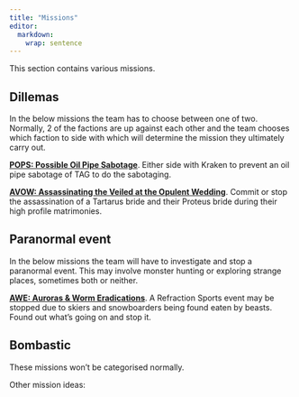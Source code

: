 ```yaml
---
title: "Missions"
editor: 
  markdown: 
    wrap: sentence
---
```


This section contains various missions.

## Dillemas

In the below missions the team has to choose between one of two. Normally, 2 of the factions are up against each other and the team chooses which faction to side with which will determine the mission they ultimately carry out.

[__POPS: Possible Oil Pipe Sabotage__](/Missions/M-POPS.qmd). Either side with Kraken to prevent an oil pipe sabotage of TAG to do the sabotaging.

[__AVOW: Assassinating the Veiled at the Opulent Wedding__](/Missions/m-AVOW.qmd). Commit or stop the assassination of a Tartarus bride and their Proteus bride during their high profile matrimonies. 

## Paranormal event

In the below missions the team will have to investigate and stop a paranormal event. This may involve monster hunting or exploring strange places, sometimes both or neither.

[__AWE: Auroras & Worm Eradications__](/Missions/M-AWE.qmd). A Refraction Sports event may be stopped due to skiers and snowboarders being found eaten by beasts. Found out what's going on and stop it.

## Bombastic

These missions won't be categorised normally.


Other mission ideas:



